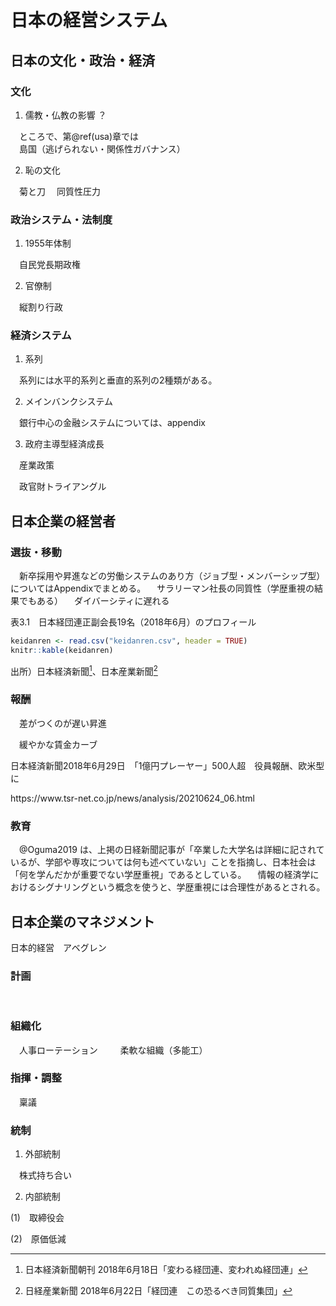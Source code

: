 # 日本の経営システム {#japan}

## 日本の文化・政治・経済 {#japan-out}

### 文化 {#japan-culture}

1. 儒教・仏教の影響 ？　

　ところで、第\@ref(usa)章では  
　島国（逃げられない・関係性ガバナンス）

2. 恥の文化

　菊と刀
　同質性圧力

### 政治システム・法制度 {#japan-politics}

1. 1955年体制 　

　自民党長期政権

2. 官僚制

　縦割り行政

### 経済システム {#japan-economy}

1. 系列

　系列には水平的系列と垂直的系列の2種類がある。

2. メインバンクシステム

　銀行中心の金融システムについては、appendix

3. 政府主導型経済成長

　産業政策

　政官財トライアングル


## 日本企業の経営者 {#japan-manager}

### 選抜・移動 {#japan-selection}

　新卒採用や昇進などの労働システムのあり方（ジョブ型・メンバーシップ型）についてはAppendixでまとめる。
　サラリーマン社長の同質性（学歴重視の結果でもある）
　ダイバーシティに遅れる

表3.1　日本経団連正副会長19名（2018年6月）のプロフィール
```r
keidanren <- read.csv("keidanren.csv", header = TRUE)
knitr::kable(keidanren)
```

出所）日本経済新聞[^1]、日本産業新聞[^2]

[^1]:日本経済新聞朝刊 2018年6月18日「変わる経団連、変われぬ経団連」  
[^2]:日経産業新聞 2018年6月22日「経団連　この恐るべき同質集団」


### 報酬 {#japan-payment}

　差がつくのが遅い昇進

　緩やかな賃金カーブ

日本経済新聞2018年6月29日　「1億円プレーヤー」500人超　役員報酬、欧米型に 

https://www.tsr-net.co.jp/news/analysis/20210624_06.html



### 教育 {#japan-education}

　@Oguma2019 は、上掲の日経新聞記事が「卒業した大学名は詳細に記されているが、学部や専攻については何も述べていない」ことを指摘し、日本社会は「何を学んだかが重要でない学歴重視」であるとしている。
　情報の経済学におけるシグナリングという概念を使うと、学歴重視には合理性があるとされる。


## 日本企業のマネジメント {#japan-management}

日本的経営　アベグレン

### 計画 {#japan-plan}
<br>

### 組織化 {#japan-organization}

　人事ローテーション
　
　柔軟な組織（多能工）

### 指揮・調整 {#japan-command}

　稟議

### 統制 {#japan-control}

1. 外部統制

　株式持ち合い

2. 内部統制

(1)　取締役会

(2)　原価低減

